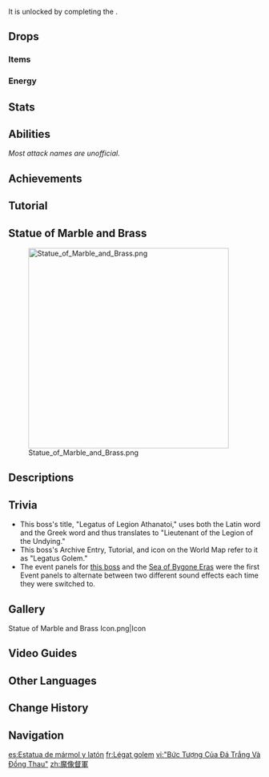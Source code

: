 {{Enemy Infobox
|title    = Legatus of Legion Athanatoi
|dmgtype  = Physical
|dmgtype2 = Pyro
|element  = Geo
|image    = Enemy Statue of Marble and Brass.png
|subarea  = Faded Castle
|area     = Nostoi Region
|region   = Fontaine
|type     = Normal Bosses
|family   = Mystical Beasts
|group    = 
|drops    = Fragment of a Golden Melody
|weakpoint = no
|variants = Legatus Golem: Harmonizer
}}
{{Enemy Intro}} It is unlocked by completing the {{Quest|Petrichorror Dream}}.

==Drops==
===Items===
{{World Boss Rewards
|gem         = Agnidus Agate,Prithiva Topaz
|exclusive   = Fragment of a Golden Melody
|sets        = Berserker,Instructor,Prayers for Illumination,Adventurer
}}

===Energy===
{{Energy Drops
|type  = None
|hp1   = 75
|o1    = 1
|hp2   = 50
|o2    = 1
|hp3   = 25
|o3    = 1
|hp4   = 0
|o4    = 1
}}

==Stats==
{{Enemy Stats
|res2       = Shielded
|resglobal2 = 70%

|res3       = Paralyzed
|resglobal3 = -70%

|hp_ratio     = 16
|hp_type      = 2
|atk_ratio    = 10
|atk_type     = 2
}}

==Abilities==
''Most attack names are unofficial.''
{{Enemy Attacks
|enemy = Statue of Marble and Brass

|name_1      = Overture
|desc_1      = Upon entering combat, leaps off its pedestal, dealing '''50% ATK''' as {{Color|Physical DMG}}.

*'''Spiral Abyss:''' This attack is disabled.

|name_2      = Geo Shield
|desc_2      = The Legatus Golem is protected by a {{Geo}} shield that increases its [[RES]] to all DMG by '''60%'''. The shield is weakest against [[Blunt Attack]]s. If the shield is destroyed, the Legatus Golem will become paralyzed for ~12 seconds before regaining its shield. While paralyzed, its RES to all DMG decreases by '''80%'''.<br><br>Each time the shield is regained after it has been destroyed, its durability will be halved, down to '''25%''' of the original durability.
{{Elemental Shield Data|Geo|32}}

|name_3      = Melee Combo 1
|desc_3      = Performs 2 slashes and a downward cleave, dealing '''50% ATK''', '''60% ATK''', '''80% ATK''' as {{Color|Pyro DMG}}.

|name_4      = Melee Combo 2
|desc_4      = Performs 2 slashes, dealing '''50% ATK''', '''60% ATK''' as {{Color|Pyro DMG}}, then slams down its shield, causing cascading explosions that deal '''60% ATK''' as {{Color|Pyro DMG}}.

|name_5      = Melee Combo 3
|desc_5      = Performs a stomp and a downward cleave, dealing '''70% ATK''', '''80% ATK''' as {{Color|Pyro DMG}}.

|name_6      = Melee Combo 4
|desc_6      = Performs a stomp, dealing '''70% ATK''' as {{Color|Pyro DMG}}, then slams down its shield, causing cascading explosions that deal '''60% ATK''' as {{Color|Pyro DMG}}.

|name_7      = Drive-By
|desc_7      = Ignites its sword and charges towards the player, then performs an upward slash, dealing '''70% ATK''' as {{Color|Pyro DMG}}.

|name_8      = Triple Heatblades
|desc_8      = Launches 3 vertical blades forward, dealing '''80% ATK''' as {{Color|Pyro DMG}} on hit.

|name_9      = Resonant Detonation
|desc_9      = Summons a resonator and charges. If hit 6 times, the resonator will be destroyed, reducing the Geo Shield's durability by '''6.4 Gauge Units'''. If not destroyed in time, it will explode, dealing '''90% ATK''' as {{Color|Pyro DMG}}.
* '''World Quest Version:''' In the battle against [[Boethius]] during the {{Quest|Fortune Plango Vulnera}}, he may use an enhanced version where he summons 3 resonators. He will charge and detonate the resonators 3 times consecutively.
|file_9_2    = Statue of Marble and Brass Resonant Detonation 2
|caption_9_2 = World Quest Version

|name_10      = Fervorous Tune
|desc_10      = Performs with its shield-violin and sword-bow, producing several small orbs that home towards the player, each dealing '''40% ATK''' as {{Color|Pyro DMG}}, followed by a final large orb, which deals '''80% ATK''' as {{Color|Pyro DMG}}.

|name_11      = Raining Melody
|desc_11      = Performs with its shield-violin and sword-bow, producing 3 rings of musical notes that fall to the ground, each dealing '''70% ATK''' as {{Color|Pyro DMG}}.

|name_12      = Fulgent Fortissimo
|desc_12      = Causes 3 consecutive, expanding explosions, each dealing '''100% ATK''' as {{Color|Pyro DMG}}. Then, raises its sword as it gathers immense energy, and performs one massive leaping strike, dealing '''200% ATK''' as {{Color|Pyro DMG}} in a straight line.
}}

==Achievements==
{{Achievement Topic Table|topic="Statue of Marble and Brass"|requirements=1}}

==Tutorial==
{{Tutorial|Legatus Golem}}

==Statue of Marble and Brass==
{{Description|A majestic colossus sculpted from marble and brass, displaying the immortality and glory of a great civilization of old. Now, this statue stands slumbering within the undersea Faded Castle, awaiting the arrival of one who dares challenge the majesty of the ancient ruler.}}
[[File:Statue of Marble and Brass.png|400px]]

==Descriptions==
{{Description|A golem that once bore the weight of the ancients' dreams slumbers within the exhibition hall of the underwater castle...|[[Adventurer Handbook]], before unlocking "Statue of Marble and Brass"}}
{{Description|A centaur-shaped golem forged of marble and brass. Under the hard stone exterior flows Ichor blood. The shield and sword in its hands can perform a blazing melody of flames.|[[Adventurer Handbook]], after unlocking "Statue of Marble and Brass"}}
{{Description|A centaur-shaped golem forged of marble and brass. Under the hard stone exterior flows Ichor blood. Towering as one who commands a legion, it is ready to trample any foe that might transgress against its honor.<br>The now sunken [[Remuria|civilization]] believed that war was as music, an art of rhythms to be followed. Therefore, one who marshals a legion must be like a conductor, whose shield and sword are like the strings and bow of a violin, performing a blazing melody like the raging flames upon the merciless battlefield.<br>"War is a necessary evil on the path to all-encompassing peace." Thus spake a Harmost, one who once led the golem legions to conquest over the entire high sea.|[[Archive]]}}

==Trivia==
* This boss's title, "Legatus of Legion Athanatoi," uses both the Latin word {{Lang|mini=1|la=legatus|la_tl=which is the conjugated form (in participe perfect) of the verb lego which mean  send an ambassador (in the Roman Empire) or assign someone to the control of some soldier to many legions}} and the Greek word {{Lang|mini=1|grc=ἀθάνατοι|grc_rm=athanatoi|grc_tl=immortals,}} and thus translates to "Lieutenant of the Legion of the Undying."
* This boss's Archive Entry, Tutorial, and icon on the World Map refer to it as "Legatus Golem."
* The event panels for [[#Statue of Marble and Brass|this boss]] and the [[Sea of Bygone Eras#The Undersea Capital, the Lost Homeland|Sea of Bygone Eras]] were the first Event panels to alternate between two different sound effects each time they were switched to.<!-- alternation occurred only if the Event menu wasn't closed -->

==Gallery==
<gallery>
Statue of Marble and Brass Icon.png|Icon
</gallery>

==Video Guides==
{{EVT
|video1   = https://youtu.be/s3hA1CQZFow
|caption2 = How to EASILY Beat Legatus Golem in Genshin Impact - Free to Play Friendly!
}}

==Other Languages==
{{Other Languages
|1_en       = "Statue of Marble and Brass"
|1_zhs      = 「白石与黄铜的造像」
|1_zhs_rm   = 
|1_zht      = 「白石與黃銅的造像」
|1_zht_rm   = 
|1_zh_tl    = "Statue of White Stone and Brass"
|1_ja       = 「白石と黄銅の彫像」
|1_ja_rm    = "Shiroishi to Oudou no Chouzou"
|1_ja_tl    = "Statue of White Stone and Brass"
|1_ko       = 「황동 대리석 조각상」
|1_ko_rm    = 
|1_ko_tl    = "Statue of Marble and Brass"
|1_es       = Estatua de mármol y latón
|1_es_tl    = Statue of Marble and Brass
|1_fr       = Statue de marbre et laiton
|1_fr_tl    = Statue of Marble and Brass
|1_ru       = «Статуя из мрамора и латуни»
|1_ru_tl    = "Statue of Marble and Brass"
|1_th       = "รูปปั้นหินขาวและทองเหลือง"
|1_th_rm    = 
|1_th_tl    = 
|1_vi       = "Bức Tượng Của Đá Trắng Và Đồng Thau"
|1_vi_tl    = 
|1_de       = „Statue aus Marmor und Messing“
|1_de_tl    = "Statue of Marble and Brass"	
|1_id       = "Statue of Marble and Brass"
|1_pt       = "Estátua de Mármore e Latão"
|1_pt_tl    = 
|1_tr       = "Mermer ve Pirinçten Heykel"
|1_tr_tl    = 
|1_it       = Statua di marmo e ottone
|1_it_tl    = Statue of Marble and Brass

|2_en       = Legatus Golem
|2_zhs      = 魔像督军
|2_zhs_rm   = 
|2_zht      = 魔像督軍
|2_zht_rm   = 
|2_zh_tl    = Devilian Statue Commander
|2_ja       = 魔像レガトゥス
|2_ja_rm    = Mazou Regatusu{{Assumed}}
|2_ja_tl    = Devilian Statue Legatus
|2_ko       = 골렘 군단장
|2_ko_rm    = 
|2_ko_tl    = Golem Commander
|2_es       = Gólem Legado
|2_es_tl    = Golem Legatus
|2_fr       = Légat golem
|2_fr_tl    = Legatus Golem
|2_ru       = Легат големов
|2_ru_tl    = Legate of Golems
|2_th       = Legatus Golem
|2_vi       = Đốc Quân Ma Tượng
|2_vi_tl    = 
|2_de       = Golem-Anführer
|2_de_tl    = Golem Leader
|2_id       = Legatus Golem
|2_pt       = Legatus Golem
|2_tr       = Legatus Golem
|2_it       = Golem legatus
|2_it_tl    = Legatus Golem
}}

==Change History==
{{Change History|4.6}}

==Navigation==
{{Enemy Navbox|Bosses}}

[[es:Estatua de mármol y latón]]
[[fr:Légat golem]]
[[vi:"Bức Tượng Của Đá Trắng Và Đồng Thau"]]
[[zh:魔像督軍]]